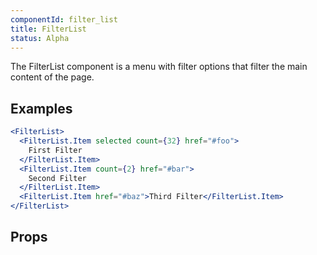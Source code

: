 ```yaml
---
componentId: filter_list
title: FilterList
status: Alpha
---
```



The FilterList component is a menu with filter options that filter the main content of the page.

## Examples

```jsx live
<FilterList>
  <FilterList.Item selected count={32} href="#foo">
    First Filter
  </FilterList.Item>
  <FilterList.Item count={2} href="#bar">
    Second Filter
  </FilterList.Item>
  <FilterList.Item href="#baz">Third Filter</FilterList.Item>
</FilterList>
```

## Props

<ComponentProps data={data} />
